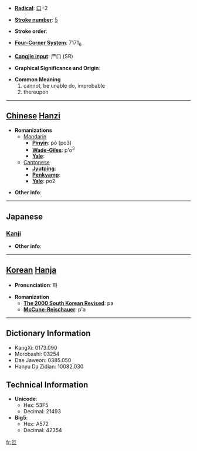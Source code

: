 * '''[[Wiktionary:Chinese radical index| Radical]]''': [[Wiktionary:Chinese radical index 口|口]]+2

* '''[[Wiktionary:Chinese total strokes index|Stroke number]]''': [[Wiktionary:Chinese total strokes index 5|5]]

* '''Stroke order''': 

* '''[[Wiktionary:Chinese four corner index|Four-Corner System]]''': 7171<sub>6</sub>

* '''[[Wiktionary:Chinese Cangjie index|Cangjie input]]''': 尸口 (SR)

* '''Graphical Significance and Origin''': 

* '''Common Meaning'''
*#cannot, be unable do, improbable
*# thereupon


----

== [[Chinese]] [[Hanzi]] ==

* '''Romanizations'''
** [[Mandarin]]
*** '''[[Pinyin]]''': pǒ (po3)
*** '''[[Wade-Giles]]''': p'o<sup>3</sup>
*** '''[[Yale]]''': 
**[[Cantonese]]
***'''[[Jyutping]]''':
***'''[[Penkyamp]]''': 
***'''[[Yale]]''': po2

* '''Other info''': 

----

==Japanese==
===[[Kanji]]===
{{kanji|on readings=[[は]] (ha)|kun readings=[[できない]] (dekinai), [[すこぶる]] (sukoburu), [[ついに]] (tsuini)}}

* '''Other info''':  

----

== [[Korean]] [[Hanja]] ==

* '''Pronunciation''': 파

* '''Romanization'''
** '''[[The 2000 South Korean Revised Romanization|The 2000 South Korean Revised]]''': pa
** '''[[McCune-Reischauer]]''': p'a

----

== Dictionary Information ==

* KangXi: 0173.090
* Morobashi: 03254
* Dae Jaweon: 0385.050
* Hanyu Da Zidian: 10082.030

== Technical Information ==

* '''Unicode''':
** Hex: 53F5
** Decimal: 21493
* '''Big5''':
** Hex: A572
** Decimal: 42354

[[fr:叵]]